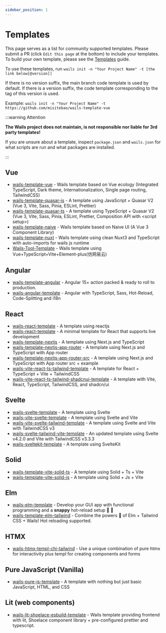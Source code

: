 ```yaml
---
sidebar_position: 1
---
```


# Templates

This page serves as a list for community supported templates. Please submit a PR (click `Edit this page` at the bottom)
to include your templates. To build your own template, please see the [Templates](../guides/templates.mdx) guide.

To use these templates, run `wails init -n "Your Project Name" -t [the link below[@version]]`

If there is no version suffix, the main branch code template is used by default. If there is a version suffix, the code template corresponding to the tag of this version is used.

Example: `wails init -n "Your Project Name" -t https://github.com/misitebao/wails-template-vue`

:::warning Attention

**The Wails project does not maintain, is not responsible nor liable for 3rd party templates!**

If you are unsure about a template, inspect `package.json` and `wails.json` for what scripts are run and what packages are installed.

:::

## Vue

- [wails-template-vue](https://github.com/misitebao/wails-template-vue) - Wails template based on Vue ecology (Integrated TypeScript, Dark theme, Internationalization, Single page routing, TailwindCSS)
- [wails-template-quasar-js](https://github.com/sgosiaco/wails-template-quasar-js) - A template using JavaScript + Quasar V2 (Vue 3, Vite, Sass, Pinia, ESLint, Prettier)
- [wails-template-quasar-ts](https://github.com/sgosiaco/wails-template-quasar-ts) - A template using TypeScript + Quasar V2 (Vue 3, Vite, Sass, Pinia, ESLint, Prettier, Composition API with &lt;script setup&gt;)
- [wails-template-naive](https://github.com/tk103331/wails-template-naive) - Wails template based on Naive UI (A Vue 3 Component Library)
- [wails-template-nuxt](https://github.com/gornius/wails-template-nuxt) - Wails template using clean Nuxt3 and TypeScript with auto-imports for wails js runtime
- [Wails-Tool-Template](https://github.com/xisuo67/Wails-Tool-Template) - Wails template using Vue+TypeScript+Vite+Element-plus(仿网易云)

## Angular

- [wails-template-angular](https://github.com/mateothegreat/wails-template-angular) - Angular 15+ action packed & ready to roll to production.
- [wails-angular-template](https://github.com/TAINCER/wails-angular-template) - Angular with TypeScript, Sass, Hot-Reload, Code-Splitting and i18n

## React

- [wails-react-template](https://github.com/AlienRecall/wails-react-template) - A template using reactjs
- [wails-react-template](https://github.com/flin7/wails-react-template) - A minimal template for React that supports live development
- [wails-template-nextjs](https://github.com/LGiki/wails-template-nextjs) - A template using Next.js and TypeScript
- [wails-template-nextjs-app-router](https://github.com/thisisvk-in/wails-template-nextjs-app-router) - A template using Next.js and TypeScript with App router
- [wails-template-nextjs-app-router-src](https://github.com/edai-git/wails-template-nextjs-app-router) - A template using Next.js and TypeScript with App router src + example
- [wails-vite-react-ts-tailwind-template](https://github.com/hotafrika/wails-vite-react-ts-tailwind-template) - A template for React + TypeScript + Vite + TailwindCSS
- [wails-vite-react-ts-tailwind-shadcnui-template](https://github.com/Mahcks/wails-vite-react-tailwind-shadcnui-ts) - A template with Vite, React, TypeScript, TailwindCSS, and shadcn/ui


## Svelte

- [wails-svelte-template](https://github.com/raitonoberu/wails-svelte-template) - A template using Svelte
- [wails-vite-svelte-template](https://github.com/BillBuilt/wails-vite-svelte-template) - A template using Svelte and Vite
- [wails-vite-svelte-tailwind-template](https://github.com/BillBuilt/wails-vite-svelte-tailwind-template) - A template using Svelte and Vite with TailwindCSS v3
- [wails-svelte-tailwind-vite-template](https://github.com/PylotLight/wails-vite-svelte-tailwind-template/tree/master) - An updated template using Svelte v4.2.0 and Vite with TailwindCSS v3.3.3
- [wails-sveltekit-template](https://github.com/h8gi/wails-sveltekit-template) - A template using SvelteKit

## Solid

- [wails-template-vite-solid-ts](https://github.com/xijaja/wails-template-solid-ts) - A template using Solid + Ts + Vite
- [wails-template-vite-solid-js](https://github.com/xijaja/wails-template-solid-js) - A template using Solid + Js + Vite

## Elm

- [wails-elm-template](https://github.com/benjamin-thomas/wails-elm-template) - Develop your GUI app with functional programming and a **snappy** hot-reload setup :tada: :rocket:
- [wails-template-elm-tailwind](https://github.com/rnice01/wails-template-elm-tailwind) - Combine the powers :muscle: of Elm + Tailwind CSS + Wails! Hot reloading supported.

## HTMX

- [wails-htmx-templ-chi-tailwind](https://github.com/PylotLight/wails-hmtx-templ-template) - Use a unique combination of pure htmx for interactivity plus templ for creating components and forms

## Pure JavaScript (Vanilla)

- [wails-pure-js-template](https://github.com/KiddoV/wails-pure-js-template) - A template with nothing but just basic JavaScript, HTML, and CSS


## Lit (web components)

- [wails-lit-shoelace-esbuild-template](https://github.com/Braincompiler/wails-lit-shoelace-esbuild-template) - Wails template providing frontend with lit, Shoelace component library + pre-configured prettier and typescript.
